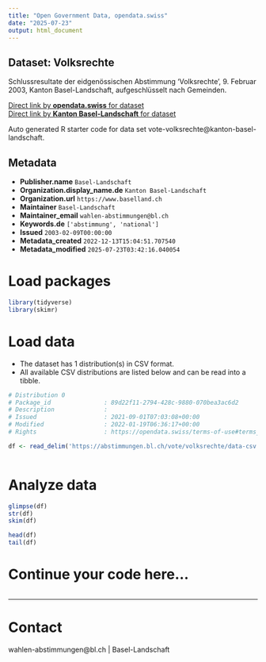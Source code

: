 ```yaml
---
title: "Open Government Data, opendata.swiss"
date: "2025-07-23"
output: html_document
---
```


## Dataset: Volksrechte

Schlussresultate der eidgenössischen Abstimmung 'Volksrechte', 9. Februar 2003, Kanton Basel-Landschaft, aufgeschlüsselt nach Gemeinden.

[Direct link by **opendata.swiss** for dataset](https://opendata.swiss/de/dataset/volksrechte)<br>
[Direct link by **Kanton Basel-Landschaft** for dataset](https://abstimmungen.bl.ch/vote/volksrechte/data)

Auto generated R starter code for data set vote-volksrechte@kanton-basel-landschaft.

## Metadata

- **Publisher.name** `Basel-Landschaft`
- **Organization.display_name.de** `Kanton Basel-Landschaft`
- **Organization.url** `https://www.baselland.ch`
- **Maintainer** `Basel-Landschaft`
- **Maintainer_email** `wahlen-abstimmungen@bl.ch`
- **Keywords.de** `['abstimmung', 'national']`
- **Issued** `2003-02-09T00:00:00`
- **Metadata_created** `2022-12-13T15:04:51.707540`
- **Metadata_modified** `2025-07-23T03:42:16.040054`


# Load packages

```r

library(tidyverse)
library(skimr)

```

# Load data

-   The dataset has 1 distribution(s) in CSV format.
-   All available CSV distributions are listed below and can be read into a tibble.

```r

# Distribution 0
# Package_id               : 89d22f11-2794-428c-9880-070bea3ac6d2
# Description              : 
# Issued                   : 2021-09-01T07:03:08+00:00
# Modified                 : 2022-01-19T06:36:17+00:00
# Rights                   : https://opendata.swiss/terms-of-use#terms_by

df <- read_delim('https://abstimmungen.bl.ch/vote/volksrechte/data-csv')



```

# Analyze data

```r

glimpse(df)
str(df)
skim(df)

head(df)
tail(df)

```

# Continue your code here...

```r

```

------------------------------------------------------------------------

# Contact

wahlen-abstimmungen@bl.ch | Basel-Landschaft
